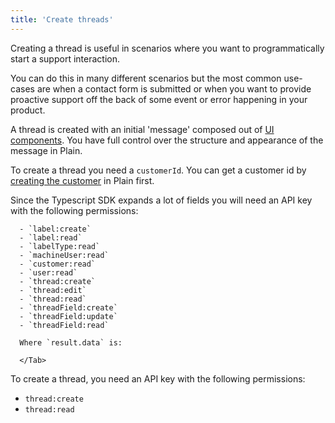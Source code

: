 ```yaml
---
title: 'Create threads'
---
```


Creating a thread is useful in scenarios where you want to programmatically start a support interaction.

You can do this in many different scenarios but the most common use-cases are when a contact form is submitted or when you want to provide proactive support off the back of some event or error happening in your product.

A thread is created with an initial 'message' composed out of [UI components](/ui-components). You have full control over the structure and appearance of the message in Plain.

To create a thread you need a `customerId`. You can get a customer id by [creating the customer](/graphql/customers/upsert) in Plain first.

<Tabs>
  <Tab title="Typescript SDK">
      Since the Typescript SDK expands a lot of fields you will need an API key with the following permissions:

      - `label:create`
      - `label:read`
      - `labelType:read`
      - `machineUser:read`
      - `customer:read`
      - `user:read`
      - `thread:create`
      - `thread:edit`
      - `thread:read`
      - `threadField:create`
      - `threadField:update`
      - `threadField:read`

<Snippet file="typescript-sdk/create-thread.mdx" />

      Where `result.data` is:

<Snippet file="typescript-sdk/create-thread-response.mdx" />

      </Tab>

  <Tab title="GraphQL">
To create a thread, you need an API key with the following permissions:

- `thread:create`
- `thread:read`

<Snippet file="graphql/create-thread.mdx" />

</Tab>

</Tabs>
